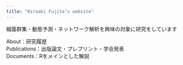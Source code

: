 ```yaml
---
title: "Hiroaki Fujita’s website"
---
```


細菌群集・動態予測・ネットワーク解析を興味の対象に研究をしています

About：研究履歴  
Publications：出版論文・プレプリント・学会発表  
Documents：Rをメインとした解説  


